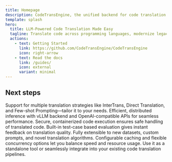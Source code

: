 ```yaml
---
title: Homepage
description: CodeTransEngine, the unified backend for code translation
template: splash
hero:
  title: LLM-Powered Code Translation Made Easy
  tagline: Translate code across programming languages, modernize legacy systems, benchmark LLM performance, build agentic systems, and accelerate research. CodeTransEngine is an open-source and ready-to-use backend, designed to support your next project—whether you're building tools, running experiments, or shipping production systems.
  actions:
    - text: Getting Started
      link: https://github.com/CodeTransEngine/CodeTransEngine
      icon: right-arrow
    - text: Read the docs
      link: /guides/
      icon: external
      variant: minimal
---
```



## Next steps

<CardGrid stagger>
  <Card title="Choose Your Algorithm" icon="layers">
    Support for multiple translation strategies like InterTrans, Direct Translation, and Few-shot Prompting—tailor it to your needs.
  </Card>
  <Card title="Run Fast, Scale Wide" icon="zap">
    Efficient, distributed inference with vLLM backend and OpenAI-compatible APIs for seamless performance.
  </Card>
  <Card title="Secure Code Execution" icon="shield">
    Secure, containerized code execution ensures safe handling of translated code.
  </Card>
  <Card title="Know It Works" icon="bar-chart">
    Built-in test-case based evaluation gives instant feedback on translation quality.
  </Card>
  <Card title="Make It Your Own" icon="wrench">
    Fully extensible to new datasets, custom prompts, and novel translation algorithms.
  </Card>
  <Card title="Save Resources Smartly" icon="refresh-cw">
    Configurable caching and flexible concurrency options let you balance speed and resource usage.
  </Card>
  <Card title="Fit into Any Workflow" icon="plug">
    Use it as a standalone tool or seamlessly integrate into your existing code translation pipelines.
  </Card>
</CardGrid>
